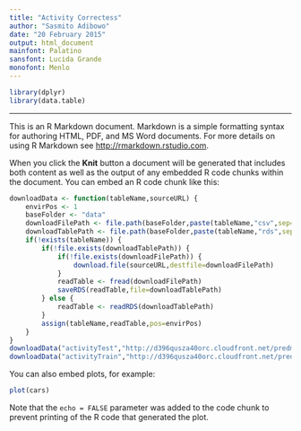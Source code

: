 ```yaml
---
title: "Activity Correctess"
author: "Sasmito Adibowo"
date: "20 February 2015"
output: html_document
mainfont: Palatino
sansfont: Lucida Grande
monofont: Menlo 
---
```


```r
library(dplyr)
library(data.table)
```
---

This is an R Markdown document. Markdown is a simple formatting syntax for authoring HTML, PDF, and MS Word documents. For more details on using R Markdown see <http://rmarkdown.rstudio.com>.

When you click the **Knit** button a document will be generated that includes both content as well as the output of any embedded R code chunks within the document. You can embed an R code chunk like this:

```r
downloadData <- function(tableName,sourceURL) {
    envirPos <- 1
    baseFolder <- "data"
    downloadFilePath <- file.path(baseFolder,paste(tableName,"csv",sep="."))
    downloadTablePath <- file.path(baseFolder,paste(tableName,"rds",sep="."))
    if(!exists(tableName)) {
        if(!file.exists(downloadTablePath)) {
            if(!file.exists(downloadFilePath)) {
                download.file(sourceURL,destfile=downloadFilePath)
            }
            readTable <- fread(downloadFilePath)
            saveRDS(readTable,file=downloadTablePath)
        } else {
            readTable <- readRDS(downloadTablePath)
        }
        assign(tableName,readTable,pos=envirPos)
    }
}
downloadData("activityTest","http://d396qusza40orc.cloudfront.net/predmachlearn/pml-testing.csv")
downloadData("activityTrain","http://d396qusza40orc.cloudfront.net/predmachlearn/pml-training.csv")
```

You can also embed plots, for example:

```r
plot(cars)
```

Note that the `echo = FALSE` parameter was added to the code chunk to prevent printing of the R code that generated the plot.
